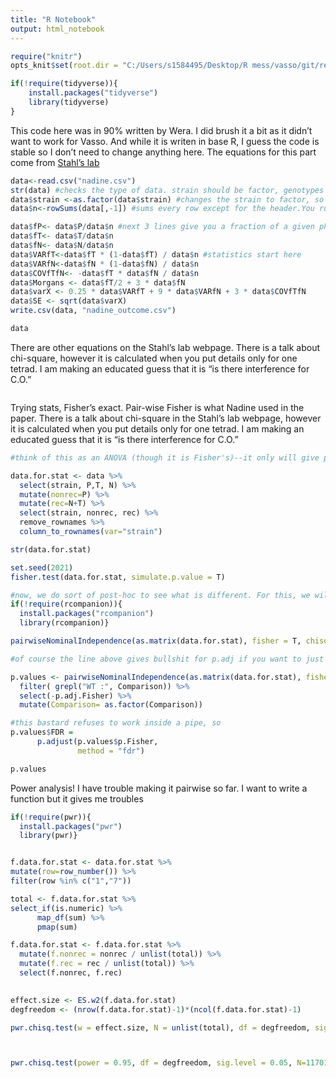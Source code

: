 ```yaml
---
title: "R Notebook"
output: html_notebook
---
```


```r
require("knitr")
opts_knit$set(root.dir = "C:/Users/s1584495/Desktop/R mess/vasso/git/recombination_Marstonlab")
```


```r

if(!require(tidyverse)){
    install.packages("tidyverse")
    library(tidyverse)
}


```



This code here was in 90% written by Wera. I did brush it a bit as it didn't want to work for Vasso. And while it is writen in base R, I guess the code is stable so I don't need to change anything here. The equations for this part come from [Stahl's lab](https://elizabethhousworth.com/StahlLabOnlineTools/EquationsMapDistance.html) 
```r
data<-read.csv("nadine.csv")
str(data) #checks the type of data. strain should be factor, genotypes either numeric or integrer
data$strain <-as.factor(data$strain) #changes the strain to factor, so the script doesn't mistake it as a number of a certain genotype in next line of code
data$n<-rowSums(data[,-1]) #sums every row except for the header.You run this line only once, if you run it again the results will be wrong. (for unknow reason Wera's version didn't work previously but it works for me now?) 

data$fP<- data$P/data$n #next 3 lines give you a fraction of a given phenotype
data$fT<- data$T/data$n
data$fN<- data$N/data$n
data$VARfT<-data$fT * (1-data$fT) / data$n #statistics start here
data$VARfN<-data$fN * (1-data$fN) / data$n
data$COVfTfN<- -data$fT * data$fN / data$n
data$Morgans <- data$fT/2 + 3 * data$fN
data$varX <- 0.25 * data$VARfT + 9 * data$VARfN + 3 * data$COVfTfN
data$SE <- sqrt(data$varX)
write.csv(data, "nadine_outcome.csv") 

data
```

There are other equations on the Stahl's lab webpage. 
There is a talk about chi-square, however it is calculated when you put details only for one tetrad. I am making an educated guess that it is "is there interference for C.O." 

```r

```


Trying stats, Fisher's exact. Pair-wise Fisher is what Nadine used in the paper. There is a talk about chi-square in the Stahl's lab webpage, however it is calculated when you put details only for one tetrad. I am making an educated guess that it is "is there interference for C.O." 

```r
#think of this as an ANOVA (though it is Fisher's)--it only will give p.value if there is something that differs but doesn't say where. Takes a lot of memory, so p.value is simulated by Monte Carlo

data.for.stat <- data %>% 
  select(strain, P,T, N) %>% 
  mutate(nonrec=P) %>% 
  mutate(rec=N+T) %>% 
  select(strain, nonrec, rec) %>% 
  remove_rownames %>% 
  column_to_rownames(var="strain") 

str(data.for.stat)

set.seed(2021)
fisher.test(data.for.stat, simulate.p.value = T)

#now, we do sort of post-hoc to see what is different. For this, we will use pairwise fisher. If you want to pair everything with everything use this line of code
if(!require(rcompanion)){
  install.packages("rcompanion")
  library(rcompanion)}

pairwiseNominalIndependence(as.matrix(data.for.stat), fisher = T, chisq = F, gtest = F, digits=4, method = "fdr")

#of course the line above gives bullshit for p.adj if you want to just know the difference to WT (if different sample, then filter accordingly). In this case we will ignore the first calculated value, filter the interesting comparisons and apply the correction then.

p.values <- pairwiseNominalIndependence(as.matrix(data.for.stat), fisher = T, chisq = F, gtest = F, digits=4) %>% 
  filter( grepl("WT :", Comparison)) %>%
  select(-p.adj.Fisher) %>% 
  mutate(Comparison= as.factor(Comparison)) 

#this bastard refuses to work inside a pipe, so
p.values$FDR =
      p.adjust(p.values$p.Fisher,
               method = "fdr")

p.values
```
Power analysis! I have trouble making it pairwise so far. I want to write a function but it gives me troubles
```r
if(!require(pwr)){
  install.packages("pwr")
  library(pwr)}


f.data.for.stat <- data.for.stat %>% 
mutate(row=row_number()) %>% 
filter(row %in% c("1","7"))  

total <- f.data.for.stat %>% 
select_if(is.numeric) %>%
      map_df(sum) %>% 
      pmap(sum)

f.data.for.stat <- f.data.for.stat %>% 
  mutate(f.nonrec = nonrec / unlist(total)) %>% 
  mutate(f.rec = rec / unlist(total)) %>% 
  select(f.nonrec, f.rec)
          

effect.size <- ES.w2(f.data.for.stat)
degfreedom <- (nrow(f.data.for.stat)-1)*(ncol(f.data.for.stat)-1)

pwr.chisq.test(w = effect.size, N = unlist(total), df = degfreedom, sig.level = 0.05)



pwr.chisq.test(power = 0.95, df = degfreedom, sig.level = 0.05, N=11701)

```

